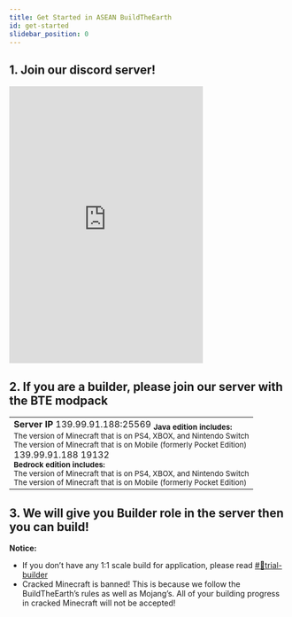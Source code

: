 ```yaml
---
title: Get Started in ASEAN BuildTheEarth
id: get-started
slidebar_position: 0
---
```



## 1. Join our discord server!
<iframe src="https://discord.com/widget?id=702883639574396969&theme=dark" width="350" height="500" allowtransparency="true" frameborder="0" sandbox="allow-popups allow-popups-to-escape-sandbox allow-same-origin allow-scripts"></iframe>

## 2. If you are a builder, please join our server with the BTE modpack




<table><tbody><tr><td>
    <b>Server IP</b>
<Tabs>
    <TabItem value="java" label="Java Edition" default>
        <CodeBlock className="language-js" >
            139.99.91.188:25569
        </CodeBlock>
        <sub>
            <b>Java edition includes:</b><br/>
            The version of Minecraft that is on PS4, XBOX, and Nintendo Switch<br/>
            The version of Minecraft that is on Mobile (formerly Pocket Edition)<br/>
        </sub>
    </TabItem>
    <TabItem value="bedrock" label="Bedrock Edition">
        <span style={{ display: "inline-block",
            width: "200px", height: "100px", padding: "5px",
        }}>
        <CodeBlock className="language-js" title="IP">
            139.99.91.188
        </CodeBlock>
        </span>
        <span style={{ display: "inline-block",
            width: "200px", height: "100px", padding: "5px",
        }}>
        <CodeBlock className="language-js" title="PORT">
            19132
        </CodeBlock>
        </span>
        <br/>
        <sub>
            <b>Bedrock edition includes:</b><br/>
            The version of Minecraft that is on PS4, XBOX, and Nintendo Switch<br/>
            The version of Minecraft that is on Mobile (formerly Pocket Edition)<br/>
        </sub>
    </TabItem>
</Tabs>
</td></tr></tbody></table>

## 3. We will give you Builder role in the server then you can build!
**Notice:** 
- If you don’t have any 1:1 scale build for application, please read [#📌trial-builder](https://discord.com/channels/702883639574396969/773024727265968169) 
- Cracked Minecraft is banned! This is because we follow the BuildTheEarth’s rules as well as Mojang’s. All of your building progress in cracked Minecraft will not be accepted!
